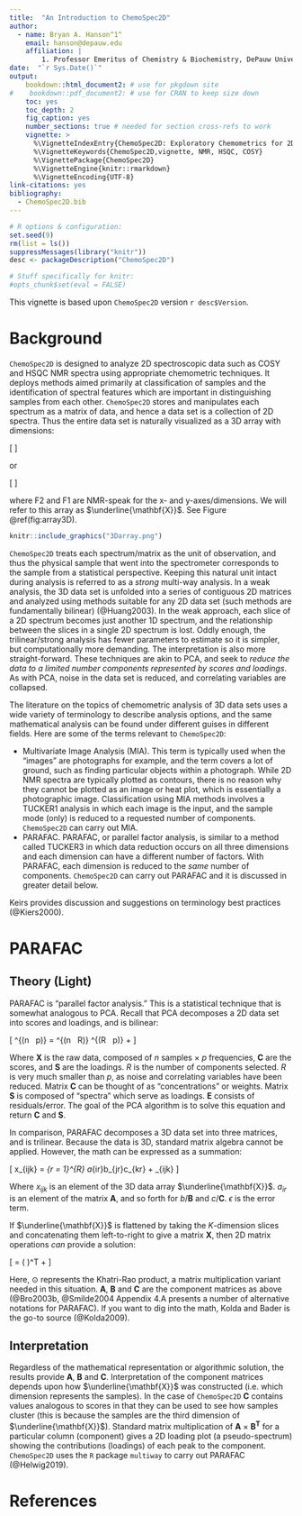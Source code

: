 ```yaml
---
title:  "An Introduction to ChemoSpec2D"
author:
  - name: Bryan A. Hanson^1^
    email: hanson@depauw.edu
    affiliation: |
        1. Professor Emeritus of Chemistry & Biochemistry, DePauw University, Greencastle IN USA.
date:  "`r Sys.Date()`"
output:
    bookdown::html_document2: # use for pkgdown site
#    bookdown::pdf_document2: # use for CRAN to keep size down
    toc: yes
    toc_depth: 2
    fig_caption: yes
    number_sections: true # needed for section cross-refs to work
    vignette: >
      %\VignetteIndexEntry{ChemoSpec2D: Exploratory Chemometrics for 2D Spectroscopy}
      %\VignetteKeywords{ChemoSpec2D,vignette, NMR, HSQC, COSY}
      %\VignettePackage{ChemoSpec2D}
      %\VignetteEngine{knitr::rmarkdown}
      %\VignetteEncoding{UTF-8}
link-citations: yes
bibliography:
  - ChemoSpec2D.bib
---
```


<!-- Run a few things in the background for use later -->
```r

# R options & configuration:
set.seed(9)
rm(list = ls())
suppressMessages(library("knitr"))
desc <- packageDescription("ChemoSpec2D")

# Stuff specifically for knitr:
#opts_chunk$set(eval = FALSE)
```

This vignette is based upon `ChemoSpec2D` version `r desc$Version`.

# Background

`ChemoSpec2D` is designed to analyze 2D spectroscopic data such as COSY and HSQC NMR spectra using appropriate chemometric techniques.  It deploys methods aimed primarily at classification of samples and the identification of spectral features which are important in distinguishing samples from each other.  `ChemoSpec2D` stores and manipulates each spectrum as a matrix of data, and hence a data set is a collection of 2D spectra.  Thus the entire data set is naturally visualized as a 3D array with dimensions:

\[
\mathrm{F2} \times \mathrm{F1} \times \mathrm{no. \ samples}
\]

or

\[
\mathrm{2D \ Spectrum} \times \mathrm{no. \ samples}
\]

where F2 and F1 are NMR-speak for the x- and y-axes/dimensions.  We will refer to this array as $\underline{\mathbf{X}}$.  See Figure \@ref(fig:array3D).

```r
knitr::include_graphics("3Darray.png")
```


`ChemoSpec2D` treats each spectrum/matrix as the unit of observation, and thus the physical sample that went into the spectrometer corresponds to the sample from a statistical perspective.  Keeping this natural unit intact during analysis is referred to as a *strong* multi-way analysis. In a weak analysis, the 3D data set is unfolded into a series of contiguous 2D matrices and analyzed using methods suitable for any 2D data set (such methods are fundamentally bilinear) (@Huang2003). In the weak approach, each slice of a 2D spectrum becomes just another 1D spectrum, and the relationship between the slices in a single 2D spectrum is lost.  Oddly enough, the trilinear/strong analysis has fewer parameters to estimate so it is simpler, but computationally more demanding.  The interpretation is also more straight-forward.  These techniques are akin to PCA, and seek to *reduce the data to a limited number components represented by scores and loadings*.  As with PCA, noise in the data set is reduced, and correlating variables are collapsed.

The literature on the topics of chemometric analysis of 3D data sets uses a wide variety of terminology to describe analysis options, and the same mathematical analysis can be found under different guises in different fields.  Here are some of the terms relevant to `ChemoSpec2D`:

* Multivariate Image Analysis (MIA).  This term is typically used when the "images" are photographs for example, and the term covers a lot of ground, such as finding particular objects within a photograph.  While 2D NMR spectra are typically plotted as contours, there is no reason why they cannot be plotted as an image or heat plot, which is essentially a photographic image.  Classification using MIA methods involves a TUCKER1 analysis in which each image is the input, and the sample mode (only) is reduced to a requested number of components.  `ChemoSpec2D` can carry out MIA.
* PARAFAC. PARAFAC, or parallel factor analysis, is similar to a method called TUCKER3 in which data reduction occurs on all three dimensions and each dimension can have a different number of factors. With PARAFAC, each dimension is reduced to the *same* number of components. `ChemoSpec2D` can carry out PARAFAC and it is discussed in greater detail below.

Keirs provides discussion and suggestions on terminology best practices (@Kiers2000).

# PARAFAC

## Theory (Light)

PARAFAC is "parallel factor analysis."  This is a statistical technique that is somewhat analogous to PCA.  Recall that PCA decomposes a 2D data set into scores and loadings, and is bilinear:

\[
\mathbf{X}^{(n \ \times \ p)} = \mathbf{C}^{(n \ \times \ R)} \times \mathbf{S}^{(R \ \times \ p)} + \mathbf{E}
\]

Where $\mathbf{X}$ is the raw data, composed of $n$ samples $\times$ $p$ frequencies, $\mathbf{C}$ are the scores, and $\mathbf{S}$ are the loadings.  $R$ is the number of components selected.  $R$ is very much smaller than $p$, as noise and correlating variables have been reduced.  Matrix $\mathbf{C}$ can be thought of as "concentrations" or weights.  Matrix $\mathbf{S}$ is composed of "spectra" which serve as loadings.  $\mathbf{E}$ consists of residuals/error.  The goal of the PCA algorithm is to solve this equation and return $\mathbf{C}$ and $\mathbf{S}$.

In comparison, PARAFAC decomposes a 3D data set into three matrices, and is trilinear.  Because the data is 3D, standard matrix algebra cannot be applied.  However, the math can be expressed as a summation:

\[
x_{ijk} = \sum_{r = 1}^{R} a_{ir}b_{jr}c_{kr} + \epsilon_{ijk}
\]

Where $x_{ijk}$ is an element of the 3D data array $\underline{\mathbf{X}}$. $a_{ir}$ is an element of the matrix $\mathbf{A}$, and so forth for $b$/$\mathbf{B}$ and $c$/$\mathbf{C}$.  $\epsilon$ is the error term.

If $\underline{\mathbf{X}}$ is flattened by taking the $K$-dimension slices and concatenating them left-to-right to give a matrix $\mathbf{X}$, then 2D matrix operations *can* provide a solution:

\[
\mathbf{X} = \mathbf{A}(\mathbf{C} \odot \mathbf{B})^T + \mathbf{E}
\]

Here, $\odot$ represents the Khatri-Rao product, a matrix multiplication variant needed in this situation.  $\mathbf{A}$, $\mathbf{B}$ and $\mathbf{C}$ are the component matrices as above (@Bro2003b, @Smilde2004 Appendix 4.A presents a number of alternative notations for PARAFAC).  If you want to dig into the math, Kolda and Bader is the go-to source (@Kolda2009).

## Interpretation

Regardless of the mathematical representation or algorithmic solution, the results provide $\mathbf{A}$, $\mathbf{B}$ and $\mathbf{C}$.  Interpretation of the component matrices depends upon how $\underline{\mathbf{X}}$ was constructed (i.e. which dimension represents the samples).  In the case of `ChemoSpec2D` $\mathbf{C}$ contains values analogous to scores in that they can be used to see how samples cluster (this is because the samples are the third dimension of $\underline{\mathbf{X}}$).  Standard matrix multiplication of $\mathbf{A} \ \times \ \mathbf{B^T}$ for a particular column (component) gives a 2D loading plot (a pseudo-spectrum) showing the contributions (loadings) of each peak to the component. `ChemoSpec2D` uses the `R` package `multiway` to carry out PARAFAC (@Helwig2019).

# References
